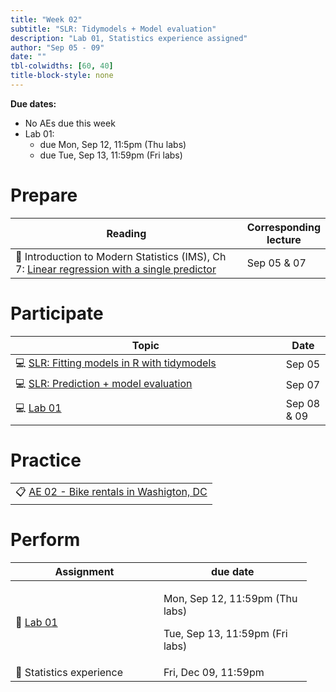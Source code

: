 ```yaml
---
title: "Week 02"
subtitle: "SLR: Tidymodels + Model evaluation"
description: "Lab 01, Statistics experience assigned"
author: "Sep 05 - 09"
date: ""
tbl-colwidths: [60, 40]
title-block-style: none
---
```


::: callout-important
**Due dates:**

-   No AEs due this week
-   Lab 01:
    -   due Mon, Sep 12, 11:5pm (Thu labs)
    -   due Tue, Sep 13, 11:59pm (Fri labs)
:::

# Prepare

+-------------------------------------------------------------------------------------------------------------------------------------------------+-----------------------+
| Reading                                                                                                                                         | Corresponding lecture |
+=================================================================================================================================================+=======================+
| 📖 Introduction to Modern Statistics (IMS), Ch 7: [Linear regression with a single predictor](https://openintro-ims.netlify.app/model-slr.html) | Sep 05 & 07           |
+-------------------------------------------------------------------------------------------------------------------------------------------------+-----------------------+

# Participate

+--------------------------------------------------------------------------------+-------------+
| Topic                                                                          | Date        |
+================================================================================+=============+
| 💻 [SLR: Fitting models in R with tidymodels](../slides/03-slr-tidymodels.qmd) | Sep 05      |
+--------------------------------------------------------------------------------+-------------+
| 💻 [SLR: Prediction + model evaluation](../slides/04-slr-evaluation.qmd)       | Sep 07      |
+--------------------------------------------------------------------------------+-------------+
| 💻 [Lab 01](../slides/lab-01.qmd)                                              | Sep 08 & 09 |
+--------------------------------------------------------------------------------+-------------+

# Practice

+-----------------------------------------------------------------------+
| 📋 [AE 02 - Bike rentals in Washigton, DC](../ae/ae-02-bikeshare.qmd) |
+-----------------------------------------------------------------------+

# Perform

+---------------------------------+---------------------------------+
| Assignment                      | due date                        |
+=================================+=================================+
| 📝 [Lab 01](../labs/lab-01.qmd) | Mon, Sep 12, 11:59pm (Thu labs) |
|                                 |                                 |
|                                 | Tue, Sep 13, 11:59pm (Fri labs) |
+---------------------------------+---------------------------------+
| 📝 Statistics experience        | Fri, Dec 09, 11:59pm            |
+---------------------------------+---------------------------------+
